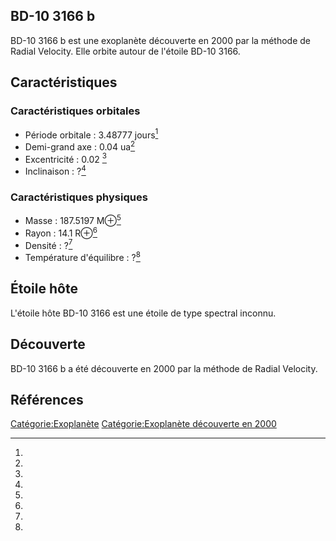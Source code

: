 == BD-10 3166 b ==

{{Infobox Exoplanète
| nom = BD-10 3166 b
| image = 
| légende = 
| étoile = BD-10 3166
| constellation = 
| ascension_droite = 
| déclinaison = 
| distance = ?
| type_spectral = ?
| masse = 187.5197 M⊕<ref></ref>
| rayon = 14.1 R⊕<ref></ref>
| densité = ?<ref></ref>
| gravité = ?<ref></ref>
| température = ?<ref></ref>
| période = 3.48777 j<ref></ref>
| demi_grand_axe = 0.04 ua<ref></ref>
| excentricité = 0.02 <ref></ref>
| inclinaison = ?<ref></ref>
| méthode_découverte = Radial Velocity
| date_découverte = 2000
| statut = Confirmée
}}

BD-10 3166 b est une exoplanète découverte en 2000 par la méthode de Radial Velocity. Elle orbite autour de l'étoile BD-10 3166.

== Caractéristiques ==

=== Caractéristiques orbitales ===
* Période orbitale : 3.48777 jours<ref></ref>
* Demi-grand axe : 0.04 ua<ref></ref>
* Excentricité : 0.02 <ref></ref>
* Inclinaison : ?<ref></ref>

=== Caractéristiques physiques ===
* Masse : 187.5197 M⊕<ref></ref>
* Rayon : 14.1 R⊕<ref></ref>
* Densité : ?<ref></ref>
* Température d'équilibre : ?<ref></ref>

== Étoile hôte ==

{{Infobox Étoile
| nom = BD-10 3166
| image = 
| légende = 
| constellation = 
| ascension_droite = 
| déclinaison = 
| distance = ?
| type_spectral = ?
| magnitude_absolue = 
| magnitude_apparente = 
| masse = ?<ref></ref>
| rayon = ?<ref></ref>
| température = ?<ref></ref>
| métallicité = ?<ref></ref>
| âge = ?<ref></ref>
}}

L'étoile hôte BD-10 3166 est une étoile de type spectral inconnu.

== Découverte ==

BD-10 3166 b a été découverte en 2000 par la méthode de Radial Velocity.

== Références ==
<references />

[[Catégorie:Exoplanète]]
[[Catégorie:Exoplanète découverte en 2000]]
